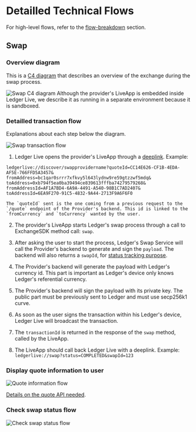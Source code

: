 
# Detailled Technical Flows

For high-level flows, refer to the [flow-breakdown](../flow) section.

## Swap

### Overview diagram

This is a [C4 diagram](https://c4model.com/) that describes an overview of the exchange during the swap process.

<Zoom>
    <img
      alt="Swap C4 diagram"
      src="/exchange/swap-light-C4.png"
    />
</Zoom>

<Callout type="info" emoji="👉">
    Although the provider's LiveApp is embedded inside Ledger Live, we describe it as running in a separate environment because it is sandboxed.
</Callout>

### Detailled transaction flow

Explanations about each step below the diagram. 

<Zoom>
    <img
      alt="Swap transaction flow"
      src="/exchange/detailed-flow-2.png"
    />
</Zoom>

1. Ledger Live opens the provider's LiveApp through a [deeplink](./providers-liveapp#deeplink). Example:
```
ledgerlive://discover/swapprovidername?quoteId=CC14E626-CF1B-4EDA-AF5E-766FFD5A3457&
fromAddress=bc1qar0srrr7xfkvy5l643lydnw9re59gtzzwf5mdq&
toAddress=0xb794f5ea0ba39494ce839613fffba74279579268&
fromAddressId=AF1A7BD4-6A9A-4491-A540-98B1C7AD2407&
toAddressId=6EA9F270-91C5-4832-9A44-2713F9A6F6F0
```

    The `quoteId` sent is the one coming from a previous request to the `/quote` endpoint of the Provider's backend. This id is linked to the `fromCurrency` and `toCurrency` wanted by the user.

2. The provider's LiveApp starts Ledger's swap process through a call to ExchangeSDK method call: `swap`.

3. After asking the user to start the process, Ledger's Swap Service will call the Provider's backend to generate and sign the `payload`. The backend will also returns a `swapId`, for [status tracking purpose](#check-swap-status-flow).

4. The Provider's backend will generate the payload with Ledger's currency id. This part is important as Ledger's device only knows Ledger's referential currency.

5. The Provider's backend will sign the payload with its private key. The public part must be previously sent to Ledger and must use secp256k1 curve.

6. As soon as the user signs the transaction within his Ledger's device, Ledger Live will broadcast the transaction.

7. The `transactionId` is returned in the response of the `swap` method, called by the LiveApp.

8. The LiveApp should call back Ledger Live with a deeplink. Example: `ledgerlive://swap?status=COMPLETED&swapId=123`


### Display quote information to user

<Zoom>
    <img
      alt="Quote information flow"
      src="/exchange/detailed-flow-1.png"
    />
</Zoom>

[Details on the quote API needed](https://exchange-integration-swap.redoc.ly/#operation/postQuote).

### Check swap status flow

<Zoom>
    <img
      alt="Check swap status flow"
      src="/exchange/detailed-flow-3.png"
    />
</Zoom>

